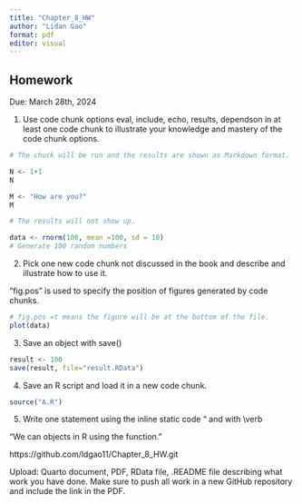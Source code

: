```yaml
---
title: "Chapter_8_HW"
author: "Lidan Gao"
format: pdf
editor: visual
---
```


## Homework

Due: March 28th, 2024

1.  Use code chunk options eval, include, echo, results, dependson in at least one code chunk to illustrate your knowledge and mastery of the code chunk options.

```r
# The chuck will be run and the results are shown as Markdown format.

N <- 1+1
N

M <- "How are you?"
M

```

```r
# The results will not show up.

data <- rnorm(100, mean =100, sd = 10)
# Generate 100 random numbers
```


2.  Pick one new code chunk not discussed in the book and describe and illustrate how to use it.

"fig.pos" is used to specify the position of figures generated by code chunks. 

```r

# fig.pos =t means the figure will be at the bottom of the file.
plot(data)
```

3.  Save an object with save()

```r

result <- 100
save(result, file="result.RData")

```


4.  Save an R script and load it in a new code chunk.

```r
source("A.R")

```


5.  Write one statement using the inline static code "\texttt" and with \\verb

"We can \verb|save| objects in R using the \texttt{save()} function."


https://github.com/ldgao11/Chapter_8_HW.git

Upload: Quarto document, PDF, RData file, .README file describing what work you have done. Make sure to push all work in a new GitHub repository and include the link in the PDF.
